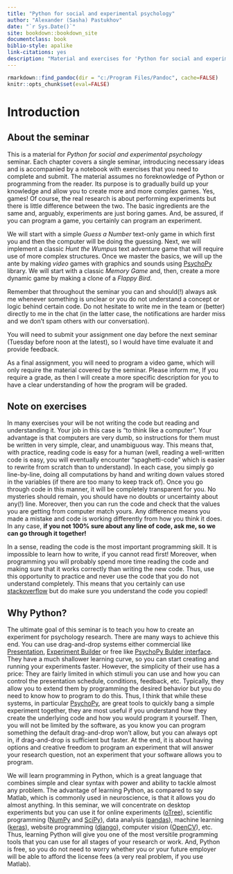 ```yaml
--- 
title: "Python for social and experimental psychology"
author: "Alexander (Sasha) Pastukhov"
date: "`r Sys.Date()`"
site: bookdown::bookdown_site
documentclass: book
biblio-style: apalike
link-citations: yes
description: "Material and exercises for 'Python for social and experimental psychology' seminar."
---
```


```r
rmarkdown::find_pandoc(dir = "c:/Program Files/Pandoc", cache=FALSE)
knitr::opts_chunk$set(eval=FALSE)
```

# Introduction {-}


## About the seminar {-}
This is a material for _Python for social and experimental psychology_ seminar. Each chapter covers a single seminar, introducing necessary ideas and is accompanied by a notebook with exercises that you need to complete and submit. The material assumes no foreknowledge of Python or programming from the reader. Its purpose is to gradually build up your knowledge and allow you to create more and more complex games. Yes, games! Of course, the real research is about performing experiments but there is little difference between the two. The basic ingredients are the same and, arguably, experiments are just boring games. And, be assured, if you can program a game, you certainly can program an experiment.

We will start with a simple _Guess a Number_ text-only game in which first you and then the computer will be doing the guessing. Next, we will implement a classic _Hunt the Wumpus_ text adventure game that will require use of more complex structures. Once we master the basics, we will up the ante by making _video_ games with graphics and sounds using [PsychoPy](https://psychopy.org/) library. We will start with a classic _Memory Game_ and, then, create a more dynamic game by making a clone of a _Flappy Bird_.

Remember that throughout the seminar you can and should(!) always ask me whenever something is unclear or you do not understand a concept or logic behind certain code. Do not hesitate to write me in the team or (better) directly to me in the chat (in the latter case, the notifications are harder miss and we don't spam others with our conversation).

You will need to submit your assignment one day before the next seminar (Tuesday before noon at the latest), so I would have time evaluate it and provide feedback.

As a final assignment, you will need to program a video game, which will only require the material covered by the seminar. Please inform me, If you require a grade, as then I will create a more specific description for you to have a clear understanding of how the program will be graded.

## Note on exercises {-}
In many exercises your will be not writing the code but reading and understanding it. Your job in this case is "to think like a computer". Your advantage is that computers are very dumb, so instructions for them must be written in very simple, clear, and unambiguous way. This means that, with practice, reading code is easy for a human (well, reading a well-written code is easy, you will eventually encounter "spaghetti-code" which is easier to rewrite from scratch than to understand). In each case, you simply go line-by-line, doing all computations by hand and writing down values stored in the variables (if there are too many to keep track of). Once you go through code in this manner, it will be completely transparent for you. No mysteries should remain, you should have no doubts or uncertainty about any(!) line. Moreover, then you can run the code and check that the values you are getting from computer match yours. Any difference means you made a mistake and code is working differently from how you think it does. In any case, **if you not 100% sure about any line of code, ask me, so we can go through it together!**

In a sense, reading the code is the most important programming skill. It is impossible to learn how to write, if you cannot read first! Moreover, when programming you will probably spend more time reading the code and making sure that it works correctly than writing the new code. Thus, use this opportunity to practice and never use the code that you do not understand completely. This means that you certainly can use [stackoverflow](https://stackoverflow.com/) but do make sure you understand the code you copied!

## Why Python? {-}
The ultimate goal of this seminar is to teach you how to create an experiment for psychology research. There are many ways to achieve this end. You can use drag-and-drop systems either commercial like [Presentation](https://www.neurobs.com/), [Experiment Builder](https://www.sr-research.com/experiment-builder/) or free like [PsychoPy Bulder interface](https://psychopy.org/builder). They have a much shallower learning curve, so you can start creating and running your experiments faster. However, the simplicity of their use has a price: They are fairly limited in which stimuli you can use and how you can control the presentation schedule, conditions, feedback, etc. Typically, they allow you to extend them by programming the desired behavior but you do need to know how to program to do this. Thus, I think that while these systems, in particular [PsychoPy](https://psychopy.org/), are great tools to quickly bang a simple experiment together, they are most useful if you understand how they create the underlying code and how you would program it yourself. Then, you will not be limited by the software, as you know you can program something the default drag-and-drop won't allow, but you can always opt in, if drag-and-drop is sufficient but faster. At the end, it is about having options and creative freedom to program an experiment that will answer your research question, not an experiment that your software allows you to program.

We will learn programming in Python, which is a great language that combines simple and clear syntax with power and ability to tackle almost any problem. The advantage of learning Python, as compared to say Matlab, which is commonly used in neuroscience, is that it allows you do almost anything. In this seminar, we will concentrate on desktop experiments but you can use it for online experiments ([oTree](https://otree.readthedocs.io/en/latest/)), scientific programming ([NumPy](https://numpy.org/) and [SciPy](https://www.scipy.org/)), data analysis ([pandas](https://pandas.pydata.org/)), machine learning ([keras](https://keras.io/)), website programming ([django](https://www.djangoproject.com/)), computer vision ([OpenCV](https://opencv.org/)), etc. Thus, learning Python will give you one of the most versitile programming tools that you can use for all stages of your research or work. And, Python is free, so you do not need to worry whether you or your future employer will be able to afford the license fees (a very real problem, if you use Matlab).
